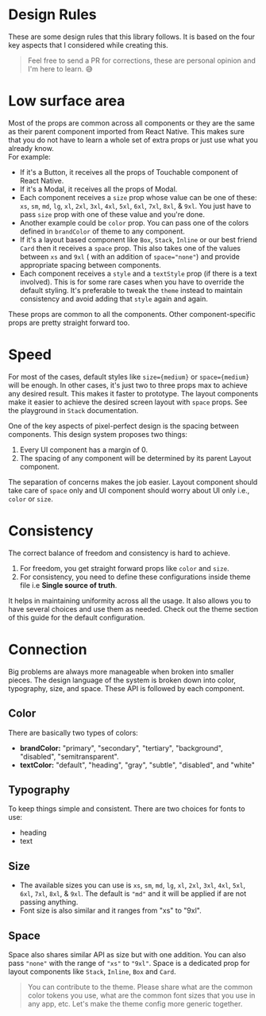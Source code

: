 
<Meta title="Guide|Design Rules" />

# Design Rules

These are some design rules that this library follows. It is based on the four key aspects that I considered while creating this.

> Feel free to send a PR for corrections, these are personal opinion and I'm here to learn. 😅

# Low surface area

Most of the props are common across all components or they are the same as their parent component imported from React Native. This makes sure that you do not have to learn a whole set of extra props or just use what you already know.  
For example:

- If it's a Button, it receives all the props of Touchable component of React Native.
- If it's a Modal, it receives all the props of Modal.
- Each component receives a `size` prop whose value can be one of these: `xs`, `sm`, `md`, `lg`, `xl`, `2xl`, `3xl`, `4xl`, `5xl`, `6xl`, `7xl`, `8xl`, & `9xl`. You just have to pass `size` prop with one of these value and you're done.
- Another example could be `color` prop. You can pass one of the colors defined in `brandColor` of theme to any component.
- If it's a layout based component like `Box`, `Stack`, `Inline` or our best friend `Card` then it receives a `space` prop. This also takes one of the values between `xs` and `9xl` ( with an addition of `space="none"`) and provide appropriate spacing between components.
- Each component receives a `style` and a `textStyle` prop (if there is a text involved). This is for some rare cases when you have to override the default styling. It's preferable to tweak the `theme` instead to maintain consistency and avoid adding that `style` again and again.

These props are common to all the components. Other component-specific props are pretty straight forward too.

# Speed

For most of the cases, default styles like `size={medium}` or `space={medium}` will be enough. In other cases, it's just two to three props max to achieve any desired result. This makes it faster to prototype. The layout components make it easier to achieve the desired screen layout with `space` props. See the playground in `Stack` documentation.

One of the key aspects of pixel-perfect design is the spacing between components. This design system proposes two things:

1. Every UI component has a margin of 0.
2. The spacing of any component will be determined by its parent Layout component.

The separation of concerns makes the job easier. Layout component should take care of `space` only and UI component should worry about UI only i.e., `color` or `size`.

# Consistency

The correct balance of freedom and consistency is hard to achieve.

1. For freedom, you get straight forward props like `color` and `size`.
2. For consistency, you need to define these configurations inside theme file i.e **Single source of truth**.

It helps in maintaining uniformity across all the usage. It also allows you to have several choices and use them as needed. Check out the theme section of this guide for the default configuration.

# Connection

Big problems are always more manageable when broken into smaller pieces. The design language of the system is broken down into color, typography, size, and space. These API is followed by each component.

## Color

There are basically two types of colors:

- **brandColor:** "primary", "secondary", "tertiary", "background", "disabled", "semitransparent".
- **textColor:** "default", "heading", "gray", "subtle", "disabled", and "white"

## Typography

To keep things simple and consistent. There are two choices for fonts to use:

- heading
- text

## Size

- The available sizes you can use is `xs`, `sm`, `md`, `lg`, `xl`, `2xl`, `3xl`, `4xl`, `5xl`, `6xl`, `7xl`, `8xl`, & `9xl`. The default is `"md"` and it will be applied if are not passing anything.
- Font size is also similar and it ranges from "xs" to "9xl".

## Space

Space also shares similar API as size but with one addition. You can also pass `"none"` with the range of `"xs"` to `"9xl"`. Space is a dedicated prop for layout components like `Stack`, `Inline`, `Box` and `Card`.

> You can contribute to the theme. Please share what are the common color tokens you use, what are the common font sizes that you use in any app, etc. Let's make the theme config more generic together.
